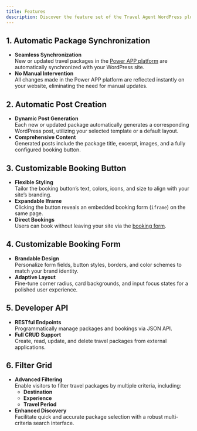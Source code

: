 ```yaml
---
title: Features
description: Discover the feature set of the Travel Agent WordPress plugin, empowering efficient package management and delivering a seamless booking experience.
---
```



## 1. Automatic Package Synchronization

- **Seamless Synchronization**  
  New or updated travel packages in the [Power APP platform](/docs/travel-agent) are automatically synchronized with your WordPress site.
- **No Manual Intervention**  
  All changes made in the Power APP platform are reflected instantly on your website, eliminating the need for manual updates.


## 2. Automatic Post Creation

- **Dynamic Post Generation**  
  Each new or updated package automatically generates a corresponding WordPress post, utilizing your selected template or a default layout.
- **Comprehensive Content**  
  Generated posts include the package title, excerpt, images, and a fully configured booking button.


## 3. Customizable Booking Button

- **Flexible Styling**  
  Tailor the booking button’s text, colors, icons, and size to align with your site’s branding.
- **Expandable Iframe**  
  Clicking the button reveals an embedded booking form (`iframe`) on the same page.
- **Direct Bookings**  
  Users can book without leaving your site via the [booking form](/docs/travel-agent-web-bookings).

## 4. Customizable Booking Form

- **Brandable Design**  
  Personalize form fields, button styles, borders, and color schemes to match your brand identity.
- **Adaptive Layout**  
  Fine-tune corner radius, card backgrounds, and input focus states for a polished user experience.


## 5. Developer API

- **RESTful Endpoints**  
  Programmatically manage packages and bookings via JSON API.
- **Full CRUD Support**  
  Create, read, update, and delete travel packages from external applications.


## 6. Filter Grid

- **Advanced Filtering**  
  Enable visitors to filter travel packages by multiple criteria, including:
  - **Destination**
  - **Experience**
  - **Travel Period**
- **Enhanced Discovery**  
  Facilitate quick and accurate package selection with a robust multi-criteria search interface.
